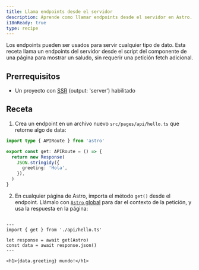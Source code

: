 ```yaml
---
title: Llama endpoints desde el servidor
description: Aprende como llamar endpoints desde el servidor en Astro.
i18nReady: true
type: recipe
---
```


Los endpoints pueden ser usados para servir cualquier tipo de dato. Esta receta llama un endpoints del servidor desde el script del componente de una página para mostrar un saludo, sin requerir una petición fetch adicional.  

## Prerrequisitos

- Un proyecto con [SSR](/es/guides/server-side-rendering/) (output: 'server') habilitado

## Receta

1. Crea un endpoint en un archivo nuevo `src/pages/api/hello.ts` que retorne algo de data:

```ts title="src/pages/api/hello.ts"
import type { APIRoute } from 'astro'

export const get: APIRoute = () => {
  return new Response(
    JSON.stringidy({
      greeting: 'Hola',
    }),
  )
}
```

2. En cualquier página de Astro, importa el método `get()` desde el endpoint. Llámalo con [`Astro` global](/es/reference/api-reference/#astro-global) para dar el contexto de la petición, y usa la respuesta en la página:
```astro title="src/pages/index.astro"

---
import { get } from './api/hello.ts'

let response = await get(Astro)
const data = await response.json()
---

<h1>{data.greeting} mundo!</h1>
```
